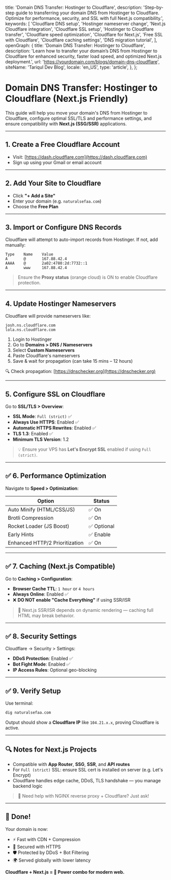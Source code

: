   title: 'Domain DNS Transfer: Hostinger to Cloudflare',
  description: 'Step-by-step guide to transferring your domain DNS from Hostinger to Cloudflare. Optimize for performance, security, and SSL with full Next.js compatibility.',
  keywords: [
    'Cloudflare DNS setup',
    'Hostinger nameserver change',
    'Next.js Cloudflare integration',
    'Cloudflare SSL setup',
    'Hostinger to Cloudflare transfer',
    'Cloudflare speed optimization',
    'Cloudflare for Next.js',
    'Free SSL with Cloudflare',
    'Cloudflare caching settings',
    'DNS migration tutorial',
  ],
  openGraph: {
    title: 'Domain DNS Transfer: Hostinger to Cloudflare',
    description: 'Learn how to transfer your domain’s DNS from Hostinger to Cloudflare for enhanced security, faster load speed, and optimized Next.js deployment.',
    url: 'https://yourdomain.com/blogs/domain-dns-cloudflare',
    siteName: 'Tariqul Dev Blog',
    locale: 'en_US',
    type: 'article',
  },
};

# Domain DNS Transfer: Hostinger to Cloudflare (Next.js Friendly)

This guide will help you move your domain's DNS from Hostinger to Cloudflare, configure optimal SSL/TLS and performance settings, and ensure compatibility with **Next.js (SSG/SSR)** applications.

---

## 1. Create a Free Cloudflare Account

- Visit: [https://dash.cloudflare.com](https://dash.cloudflare.com)
- Sign up using your Gmail or email account

---

## 2. Add Your Site to Cloudflare

- Click **"+ Add a Site"**
- Enter your domain (e.g. `naturalsefaa.com`)
- Choose the **Free Plan**

---

## 3. Import or Configure DNS Records

Cloudflare will attempt to auto-import records from Hostinger. If not, add manually:

```dns
Type    Name    Value
A       @       167.88.42.4
AAAA    @       2a02:4780:2d:7732::1
A       www     167.88.42.4
```

> Ensure the **Proxy status** (orange cloud) is ON to enable Cloudflare protection.

---

## 4. Update Hostinger Nameservers

Cloudflare will provide nameservers like:

```text
josh.ns.cloudflare.com
lola.ns.cloudflare.com
```

1. Login to Hostinger
2. Go to **Domains > DNS / Nameservers**
3. Select **Custom Nameservers**
4. Paste Cloudflare's nameservers
5. Save & wait for propagation (can take 15 mins – 12 hours)

🔍 Check propagation: [https://dnschecker.org](https://dnschecker.org)

---

## 5. Configure SSL on Cloudflare

Go to **SSL/TLS > Overview**:

- **SSL Mode**: `Full (strict)` ✅
- **Always Use HTTPS**: Enabled ✅
- **Automatic HTTPS Rewrites**: Enabled ✅
- **TLS 1.3**: Enabled ✅
- **Minimum TLS Version**: 1.2

> 💡 Ensure your VPS has **Let's Encrypt SSL** enabled if using `Full (strict)`.

---

## ✅ 6. Performance Optimization

Navigate to **Speed > Optimization**:

| Option                         | Status      |
| ------------------------------ | ----------- |
| Auto Minify (HTML/CSS/JS)      | ✅ On       |
| Brotli Compression             | ✅ On       |
| Rocket Loader (JS Boost)       | ✅ Optional |
| Early Hints                    | ✅ Enable   |
| Enhanced HTTP/2 Prioritization | ✅ On       |

---

## ✅ 7. Caching (Next.js Compatible)

Go to **Caching > Configuration**:

- **Browser Cache TTL**: `1 hour` or `4 hours`
- **Always Online**: Enabled ✅
- ❌ **DO NOT enable "Cache Everything"** if using SSR/ISR

> 🧠 Next.js SSR/ISR depends on dynamic rendering — caching full HTML may break behavior.

---

## ✅ 8. Security Settings

Cloudflare → Security > Settings:

- **DDoS Protection**: Enabled ✅
- **Bot Fight Mode**: Enabled ✅
- **IP Access Rules**: Optional geo-blocking

---

## ✅ 9. Verify Setup

Use terminal:

```bash
dig naturalsefaa.com
```

Output should show a **Cloudflare IP** like `104.21.x.x`, proving Cloudflare is active.

---

## 🔍 Notes for Next.js Projects

- Compatible with **App Router**, **SSG**, **SSR**, and **API routes**
- For `Full (strict)` SSL: ensure SSL cert is installed on server (e.g. Let's Encrypt)
- Cloudflare handles edge cache, DDoS, TLS handshake — you manage backend logic

> 💬 Need help with NGINX reverse proxy + Cloudflare? Just ask!

---

## 🎉 Done!

Your domain is now:

- ⚡ Fast with CDN + Compression
- 🔐 Secured with HTTPS
- 🛡 Protected by DDoS + Bot Filtering
- 🌍 Served globally with lower latency

**Cloudflare + Next.js = 💪 Power combo for modern web.**
